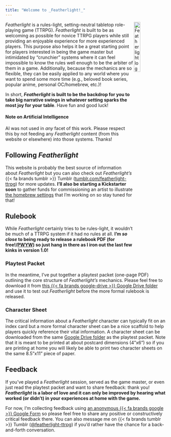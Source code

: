 ```yaml
---
title: "Welcome to _Featherlight!_"
---
```


<img src="images/logo_featherlight.png" alt="Featherlight logo--a stylized blue feather on an orange background" width="20%" align="right" />

_Featherlight_ is a rules-light, setting-neutral tabletop role-playing game (TTRPG). _Featherlight_ is built to be as welcoming as possible for novice TTRPG players while still providing an enjoyable experience for more experienced players. This purpose also helps it be a great starting point for players interested in being the game master but intimidated by "crunchier" systems where it can feel impossible to know the rules well enough to be the arbiter of them in a game. Additionally, because the mechanics are so flexible, they can be easily applied to any world where you want to spend some more time (e.g., beloved book series, popular anime, personal OC/homebrew, etc.)!

In short, **_Featherlight_ is built to be the backdrop for you to take big narrative swings in whatever setting sparks the most joy for your table**. Have fun and good luck!

#### Note on Artificial Intelligence

AI was not used in _any_ facet of this work. Please respect this by not feeding any _Featherlight_ content (from this website or elsewhere) into those systems. Thanks!

## Following _Featherlight_

This website is probably the best source of information about _Featherlight_ but you can also check out _Featherlight's_ {{< fa brands tumblr >}} Tumblr ([tumblr.com/featherlight-ttrpg](https://www.tumblr.com/featherlight-ttrpg)) for more updates. **I'll also be starting a Kickstarter soon** to gather funds for commissioning an artist to illustrate [the homebrew settings](https://njlyon0.github.io/featherlight-ttrpg/settings.html) that I'm working on so stay tuned for that!

## Rulebook

While _Featherlight_ certainly tries to be rules-light, it wouldn't be much of a TTRPG system if it had no rules at all. **I'm _so close_ to being ready to release a rulebook PDF (for free!/[PWYW](https://en.wikipedia.org/wiki/Pay_what_you_want)) so just hang in there as I iron out the last few kinks in version 1.0!**

### Playtest Packet

In the meantime, I've put together a playtest packet (one-page PDF) outlining the core structure of _Featherlight's_ mechanics. Please feel free to download it from [this {{< fa brands google-drive >}} Google Drive folder](https://drive.google.com/drive/u/0/folders/1sO61MZ8tYG-WcLlM7gu54VIYxzgjz9Gp) and use it to test out _Featherlight_ before the more formal rulebook is released.

### Character Sheet

The critical information about a _Featherlight_ character can typically fit on an index card but a more formal character sheet can be a nice scaffold to help players quickly reference their vital information. A character sheet can be downloaded from the same [Google Drive folder](https://drive.google.com/drive/u/0/folders/1sO61MZ8tYG-WcLlM7gu54VIYxzgjz9Gp) as the playtest packet. Note that it is meant to be printed at about postcard dimensions (4"x6") so if you are printing at home you will likely be able to print two character sheets on the same 8.5"x11" piece of paper.

## Feedback

If you've played a _Featherlight_ session, served as the game master, or even just read the playtest packet and want to share feedback: thank you! **_Featherlight_ is a labor of love and it can only be improved by hearing what worked (or didn't) in your experiences at home with the game.**

For now, I'm collecting feedback using [an anonymous {{< fa brands google >}} Google Form](https://docs.google.com/forms/d/e/1FAIpQLScoJj94axFaDMChWS0IYLwef9Xh8JD1o3oavskA9cIXVddlyA/viewform?usp=dialog) so please feel free to share any positive or constructively critical feedback there. You can also message me on {{< fa brands tumblr >}} Tumblr ([\@featherlight-ttrpg](https://www.tumblr.com/featherlight-ttrpg)) if you'd rather have the chance for a back-and-forth conversation.
